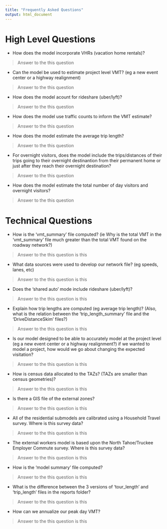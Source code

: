 ```yaml
---
title: "Frequently Asked Questions"
output: html_document
---
```


# High Level Questions

* How does the model incorporate VHRs (vacation home rentals)? 

> Answer to the this question

* Can the model be used to estimate project level VMT? (eg a new event center or a highway realignment)

> Answer to the this question

* How does the model acount for rideshare (uber/lyft)? 

> Answer to the this question

* How does the model use traffic counts to inform the VMT estimate?

> Answer to the this question

* How does the model estimate the average trip length?

> Answer to the this question

* For overnight visitors, does the model include the trips/distances of their trips going to their overnight destinantion from their permanent home or just after they reach their overnight destination?

> Answer to the this question

* How does the model estimate the total number of day visitors and overnight visitors?

> Answer to the this question

# Technical Questions

* How is the 'vmt_summary' file computed? (ie Why is the total VMT in the 'vmt_summary' file much greater than the total VMT found on the roadway network?)

> Answer to the this question is this
    
* What data sources were used to develop our network file? (eg speeds, lanes, etc)

> Answer to the this question is this
    
* Does the 'shared auto' mode include rideshare (uber/lyft)?

> Answer to the this question is this
    
* Explain how trip lengths are computed (eg average trip length)? (Also, what is the relation between the 'trip_length_summary' file and the 'DriveDistanceSkim' files?)

> Answer to the this question is this
    
* Is our model designed to be able to accurately model at the project level (eg a new event center or a highway realignment?) if we wanted to model a project, how would we go about changing the expected visitation?

 > Answer to the this question is this
    
* How is census data allocated to the TAZs? (TAZs are smaller than census geometries)?

> Answer to the this question is this
    
* Is there a GIS file of the external zones?

> Answer to the this question is this
    
* All of the residential submodels are calibrated using a Household Travel survey. Where is this survey data?

> Answer to the this question is this
    
* The external workers model is based upon the North Tahoe/Truckee Employer Commute survey. Where is this survey data?

> Answer to the this question is this
    
* How is the 'model summary' file computed?

> Answer to the this question is this
    
* What is the difference between the 3 versions of 'tour_length' and 'trip_length' files in the reports folder?

> Answer to the this question is this
    
* How can we annualize our peak day VMT?

> Answer to the this question is this
